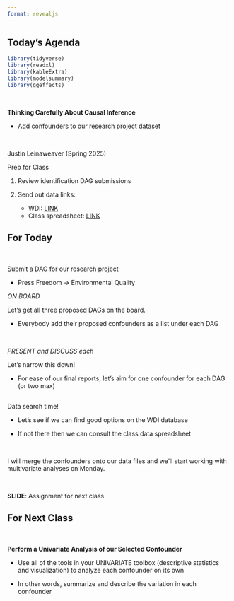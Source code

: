 ```yaml
---
format: revealjs
---
```


## Today's Agenda {background-image="Images/background-data_blue_v4.png" .center}

```r
library(tidyverse)
library(readxl)
library(kableExtra)
library(modelsummary)
library(ggeffects)
```

<br>

::: {.r-fit-text}

**Thinking Carefully About Causal Inference**

- Add confounders to our research project dataset

:::

<br>

::: r-stack
Justin Leinaweaver (Spring 2025)
:::

::: notes
Prep for Class

1. Review identification DAG submissions

2. Send out data links:
    - WDI: [LINK](https://databank.worldbank.org/source/world-development-indicators)
    - Class spreadsheet: [LINK](https://docs.google.com/spreadsheets/d/1qLZjrK1QCzzX7W8TIUduyIdcCXSpPP-2r9DxI7VqQwk/edit#gid=0)
    
:::



## For Today {background-image="Images/background-data_blue_v4.png" .center}

<br>

::: {.r-fit-text}

Submit a DAG for our research project

- Press Freedom &#8594; Environmental Quality

:::

::: notes

*ON BOARD*

Let's get all three proposed DAGs on the board.

- Everybody add their proposed confounders as a list under each DAG

<br>

*PRESENT and DISCUSS each*

Let's narrow this down!

- For ease of our final reports, let's aim for one confounder for each DAG (or two max) 

:::


## {background-image="Images/12_3-WDI_Database.png" background-size='85%'}

::: notes

Data search time!

- Let's see if we can find good options on the WDI database

- If not there then we can consult the class data spreadsheet

<br>

I will merge the confounders onto our data files and we'll start working with multivariate analyses on Monday.

<br>

**SLIDE**: Assignment for next class

:::



## For Next Class {background-image="Images/background-data_blue_v4.png" .center}

<br>

**Perform a Univariate Analysis of our Selected Confounder**

- Use all of the tools in your UNIVARIATE toolbox (descriptive statistics and visualization) to analyze each confounder on its own

- In other words, summarize and describe the variation in each confounder



